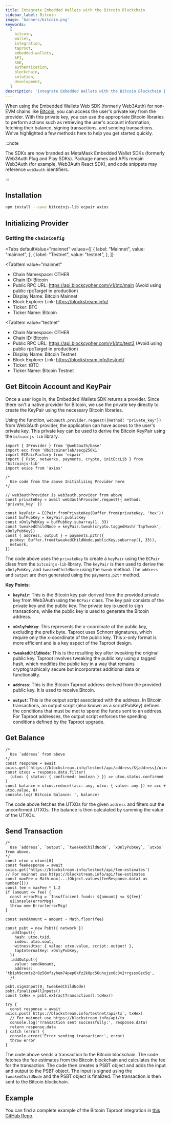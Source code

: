 ```yaml
---
title: Integrate Embedded Wallets with the Bitcoin Blockchain
sidebar_label: Bitcoin
image: 'banners/bitcoin.png'
keywords:
  [
    bitcoin,
    wallet,
    integration,
    taproot,
    embedded-wallets,
    API,
    SDK,
    authentication,
    blockchain,
    solution,
    development,
  ]
description: 'Integrate Embedded Wallets with the Bitcoin Blockchain | Embedded Wallets'
---
```



When using the Embedded Wallets Web SDK (formerly Web3Auth) for non-EVM chains like [Bitcoin](https://developer.bitcoin.org/), you can access the user's private key from the provider. With this private key, you can use the appropriate Bitcoin libraries to perform actions such as retrieving the user's account information, fetching their balance, signing transactions, and sending transactions. We've highlighted a few methods here to help you get started quickly.

:::note

The SDKs are now branded as MetaMask Embedded Wallet SDKs (formerly Web3Auth Plug and Play SDKs). Package names and APIs remain Web3Auth (for example, Web3Auth React SDK), and code snippets may reference `web3auth` identifiers.

:::

## Installation

```bash npm2yarn
npm install --save bitcoinjs-lib ecpair axios
```

## Initializing Provider

### Getting the `chainConfig`

<Tabs
 defaultValue="mainnet"
  values={[
    { label: "Mainnet", value: "mainnet", },
    { label: "Testnet", value: "testnet", },
  ]}
>
<TabItem
  value="mainnet"
>

- Chain Namespace: OTHER
- Chain ID: Bitcoin
- Public RPC URL: https://api.blockcypher.com/v1/btc/main (Avoid using public rpcTarget in production)
- Display Name: Bitcoin Mainnet
- Block Explorer Link: https://blockstream.info/
- Ticker: BTC
- Ticker Name: Bitcoin

</TabItem>

<TabItem
  value="testnet"
>

- Chain Namespace: OTHER
- Chain ID: Bitcoin
- Public RPC URL: https://api.blockcypher.com/v1/btc/test3 (Avoid using public rpcTarget in production)
- Display Name: Bitcoin Testnet
- Block Explorer Link: https://blockstream.info/testnet/
- Ticker: tBTC
- Ticker Name: Bitcoin Testnet

</TabItem>
</Tabs>

## Get Bitcoin Account and KeyPair

Once a user logs in, the Embedded Wallets SDK returns a provider. Since there isn't a native provider for Bitcoin, we use the private key directly to create the KeyPair using the necessary Bitcoin libraries.

Using the function, `web3auth.provider.request({method: "private_key"})` from Web3Auth provider, the application can have access to the user's private key. This private key can be used to derive the Bitcoin KeyPair using the `bitcoinjs-lib` library.

```tsx
import { IProvider } from '@web3auth/base'
import ecc from '@bitcoinerlab/secp256k1'
import ECPairFactory from 'ecpair'
import { Psbt, networks, payments, crypto, initEccLib } from 'bitcoinjs-lib'
import axios from 'axios'

/*
  Use code from the above Initializing Provider here
*/

// web3authProvider is web3auth.provider from above
const privateKey = await web3authProvider.request({ method: 'private_key' })

const keyPair = ECPair.fromPrivateKey(Buffer.from(privateKey, 'hex'))
const bufPubKey = keyPair.publicKey
const xOnlyPubKey = bufPubKey.subarray(1, 33)
const tweakedChildNode = keyPair.tweak(crypto.taggedHash('TapTweak', xOnlyPubKey))
const { address, output } = payments.p2tr({
  pubkey: Buffer.from(tweakedChildNode.publicKey.subarray(1, 33)),
  network,
})
```

The code above uses the `privateKey` to create a `keyPair` using the `ECPair` class from the `bitcoinjs-lib` library. The `keyPair` is then used to derive the `xOnlyPubKey`, and `tweakedChildNode` using the `tweak` method. The `address` and `output` are then generated using the `payments.p2tr` method.

**Key Points**:

- **`keyPair`**: This is the Bitcoin key pair derived from the provided private key from Web3Auth using the `ECPair` class. The key pair consists of the private key and the public key. The private key is used to sign transactions, while the public key is used to generate the Bitcoin address.

- **`xOnlyPubKey`**: This represents the x-coordinate of the public key, excluding the prefix byte. Taproot uses Schnorr signatures, which require only the x-coordinate of the public key. This x-only format is more efficient and is a key aspect of the Taproot design.

- **`tweakedChildNode`**: This is the resulting key after tweaking the original public key. Taproot involves tweaking the public key using a tagged hash, which modifies the public key in a way that remains cryptographically secure but incorporates additional data or functionality.

- **`address`**: This is the Bitcoin Taproot address derived from the provided public key. It is used to receive Bitcoin.

- **`output`**: This is the output script associated with the address. In Bitcoin transactions, an output script (also known as a scriptPubKey) defines the conditions that must be met to spend the funds sent to an address. For Taproot addresses, the output script enforces the spending conditions defined by the Taproot upgrade.

## Get Balance

```tsx
/*
  Use `address` from above
*/
const response = await axios.get(`https://blockstream.info/testnet/api/address/${address}/utxo`)
const utxos = response.data.filter(
  (utxo: { status: { confirmed: boolean } }) => utxo.status.confirmed
)
const balance = utxos.reduce((acc: any, utxo: { value: any }) => acc + utxo.value, 0)
console.log('Bitcoin Balance: ', balance)
```

The code above fetches the UTXOs for the given `address` and filters out the unconfirmed UTXOs. The balance is then calculated by summing the value of the UTXOs.

## Send Transaction

```tsx
/*
  Use `address`, `output`, `tweakedChildNode`, `xOnlyPubKey`, `utxos` from above.
*/
const utxo = utxos[0]
const feeResponse = await axios.get('https://blockstream.info/testnet/api/fee-estimates')
// For mainnet use https://blockstream.info/api/fee-estimates
const maxFee = Math.max(...(Object.values(feeResponse.data) as number[]))
const fee = maxFee * 1.2
if (amount <= fee) {
  const errorMsg = `Insufficient funds: ${amount} <= ${fee}`
  uiConsole(errorMsg)
  throw new Error(errorMsg)
}

const sendAmount = amount - Math.floor(fee)

const psbt = new Psbt({ network })
  .addInput({
    hash: utxo.txid,
    index: utxo.vout,
    witnessUtxo: { value: utxo.value, script: output! },
    tapInternalKey: xOnlyPubKey,
  })
  .addOutput({
    value: sendAmount,
    address: 'tb1ph9cxmts2r8z56mfzyhem74pep0kfz2k0pc56uhujzx0c3v2rrgssx8zc5q',
  })

psbt.signInput(0, tweakedChildNode)
psbt.finalizeAllInputs()
const txHex = psbt.extractTransaction().toHex()

try {
  const response = await axios.post(`https://blockstream.info/testnet/api/tx`, txHex)
  // For mainnet use https://blockstream.info/api/tx
  console.log('Transaction sent successfully:', response.data)
  return response.data
} catch (error) {
  console.error('Error sending transaction:', error)
  throw error
}
```

The code above sends a transaction to the Bitcoin blockchain. The code fetches the fee estimates from the Bitcoin blockchain and calculates the fee for the transaction. The code then creates a PSBT object and adds the input and output to the PSBT object. The input is signed using the `tweakedChildNode` and the PSBT object is finalized. The transaction is then sent to the Bitcoin blockchain.

## Example

You can find a complete example of the Bitcoin Taproot integration in [this GitHub Repo](https://github.com/Web3Auth/web3auth-examples/tree/main/other/bitcoin-example).
